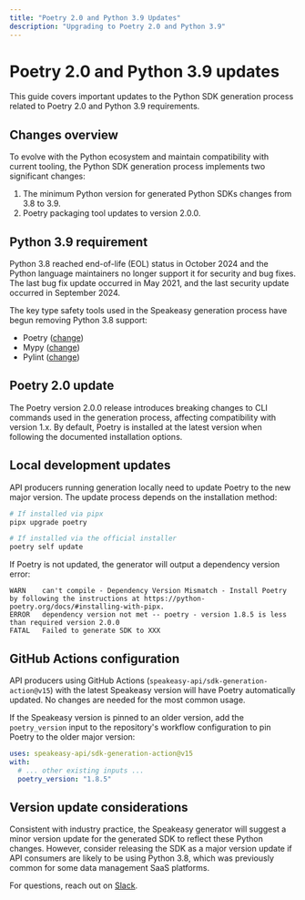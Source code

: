 ```yaml
---
title: "Poetry 2.0 and Python 3.9 Updates"
description: "Upgrading to Poetry 2.0 and Python 3.9"
---
```


# Poetry 2.0 and Python 3.9 updates

This guide covers important updates to the Python SDK generation process related to Poetry 2.0 and Python 3.9 requirements.

## Changes overview

To evolve with the Python ecosystem and maintain compatibility with current tooling, the Python SDK generation process implements two significant changes:

1. The minimum Python version for generated Python SDKs changes from 3.8 to 3.9.
2. Poetry packaging tool updates to version 2.0.0.

## Python 3.9 requirement

Python 3.8 reached end-of-life (EOL) status in October 2024 and the Python language maintainers no longer support it for security and bug fixes. The last bug fix update occurred in May 2021, and the last security update occurred in September 2024.

The key type safety tools used in the Speakeasy generation process have begun removing Python 3.8 support:

- Poetry ([change](https://github.com/python-poetry/poetry/pull/9692))
- Mypy ([change](https://github.com/python/mypy/pull/17492))
- Pylint ([change](https://github.com/pylint-dev/pylint/pull/9774))

## Poetry 2.0 update

The Poetry version 2.0.0 release introduces breaking changes to CLI commands used in the generation process, affecting compatibility with version 1.x. By default, Poetry is installed at the latest version when following the documented installation options.

## Local development updates

API producers running generation locally need to update Poetry to the new major version. The update process depends on the installation method:

```bash
# If installed via pipx
pipx upgrade poetry

# If installed via the official installer
poetry self update
```

If Poetry is not updated, the generator will output a dependency version error:

```
WARN	can't compile - Dependency Version Mismatch - Install Poetry by following the instructions at https://python-poetry.org/docs/#installing-with-pipx.
ERROR	dependency version not met -- poetry - version 1.8.5 is less than required version 2.0.0
FATAL	Failed to generate SDK to XXX
```

## GitHub Actions configuration

API producers using GitHub Actions (`speakeasy-api/sdk-generation-action@v15`) with the latest Speakeasy version will have Poetry automatically updated. No changes are needed for the most common usage.

If the Speakeasy version is pinned to an older version, add the `poetry_version` input to the repository's workflow configuration to pin Poetry to the older major version:

```yaml
uses: speakeasy-api/sdk-generation-action@v15
with:
  # ... other existing inputs ...
  poetry_version: "1.8.5"
```

## Version update considerations

Consistent with industry practice, the Speakeasy generator will suggest a minor version update for the generated SDK to reflect these Python changes. However, consider releasing the SDK as a major version update if API consumers are likely to be using Python 3.8, which was previously common for some data management SaaS platforms.

For questions, reach out on [Slack](https://go.speakeasy.com/slack).

